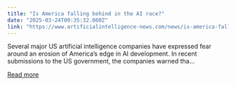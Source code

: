```yaml
---
title: "Is America falling behind in the AI race?"
date: "2025-03-24T09:35:32.000Z"
link: "https://www.artificialintelligence-news.com/news/is-america-falling-behind-in-the-ai-race/"
---
```


Several major US artificial intelligence companies have expressed fear around an erosion of America&#8217;s edge in AI development. In recent submissions to the US government, the companies warned tha...

[Read more](https://www.artificialintelligence-news.com/news/is-america-falling-behind-in-the-ai-race/)
